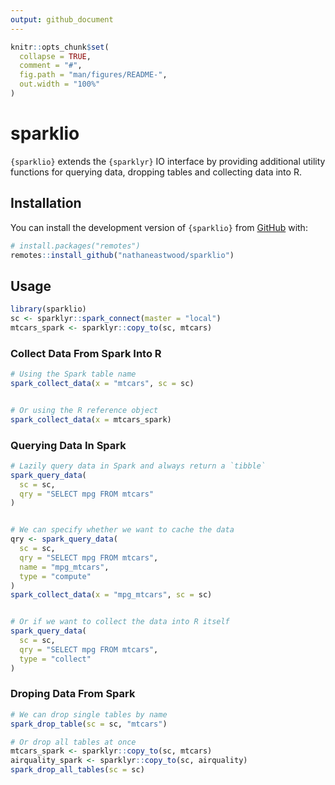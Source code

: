 ```yaml
---
output: github_document
---
```


<!-- README.md is generated from README.Rmd. Please edit that file -->

```r
knitr::opts_chunk$set(
  collapse = TRUE,
  comment = "#",
  fig.path = "man/figures/README-",
  out.width = "100%"
)
```

# sparklio

<!-- badges: start -->
<!-- badges: end -->

`{sparklio}` extends the `{sparklyr}` IO interface by providing additional utility functions for querying data, dropping tables and collecting data into R.

## Installation

You can install the development version of `{sparklio}` from [GitHub](https://github.com/nathaneastwood/sparklio) with:

``` r
# install.packages("remotes")
remotes::install_github("nathaneastwood/sparklio")
```

## Usage

```r
library(sparklio)
sc <- sparklyr::spark_connect(master = "local")
mtcars_spark <- sparklyr::copy_to(sc, mtcars)
```

### Collect Data From Spark Into R

```r
# Using the Spark table name
spark_collect_data(x = "mtcars", sc = sc)


# Or using the R reference object
spark_collect_data(x = mtcars_spark)
```

### Querying Data In Spark

```r
# Lazily query data in Spark and always return a `tibble`
spark_query_data(
  sc = sc,
  qry = "SELECT mpg FROM mtcars"
)


# We can specify whether we want to cache the data
qry <- spark_query_data(
  sc = sc,
  qry = "SELECT mpg FROM mtcars",
  name = "mpg_mtcars",
  type = "compute"
)
spark_collect_data(x = "mpg_mtcars", sc = sc)


# Or if we want to collect the data into R itself
spark_query_data(
  sc = sc,
  qry = "SELECT mpg FROM mtcars",
  type = "collect"
)
```

### Droping Data From Spark

```r
# We can drop single tables by name
spark_drop_table(sc = sc, "mtcars")
```

```r
# Or drop all tables at once
mtcars_spark <- sparklyr::copy_to(sc, mtcars)
airquality_spark <- sparklyr::copy_to(sc, airquality)
spark_drop_all_tables(sc = sc)
```

